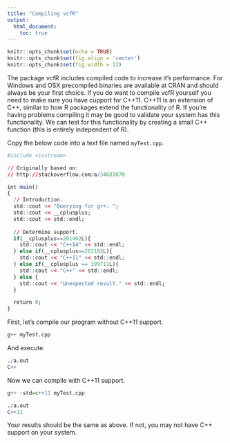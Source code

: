```yaml
---
title: "Compiling vcfR"
output:
  html_document:
    toc: true
---
```



```r
knitr::opts_chunk$set(echo = TRUE)
knitr::opts_chunk$set(fig.align = 'center')
knitr::opts_chunk$set(fig.width = 12)
```


The package vcfR includes compiled code to increase it's performance.
For Windows and OSX precompiled binaries are available at CRAN and should always be your first choice.
If you do want to compile vcfR yourself you need to make sure you have cupport for C++11.
C++11 is an extension of C++, similar to how R packages extend the functionality of R.
If you're having problems compiling it may be good to validate your system has this functionality.
We can test for this functionality by creating a small C++ function (this is entirely independent of R).


Copy the below code into a text file named `myTest.cpp`.


```r
#include <iostream>

// Originally based on:
// http://stackoverflow.com/a/34681870

int main()
{
  // Introduction.
  std::cout << "Querying for g++: ";
  std::cout << __cplusplus;
  std::cout << std::endl;
  
  // Determine support.
  if(__cplusplus==201402L){
    std::cout << "C++14" << std::endl;
  } else if(__cplusplus==201103L){
    std::cout << "C++11" << std::endl;
  } else if(__cplusplus == 199711L){
    std::cout << "C++" << std::endl;
  } else {
    std::cout << "Unexpected result." << std::endl;
  }

  return 0;
}
```


First, let's compile our program without C++11 support.


```r
g++ myTest.cpp
```

And execute.

```r
./a.out
C++
```

Now we can compile with C++11 support.

```r
g++ -std=c++11 myTest.cpp 
```


```r
./a.out
C++11
```


Your results should be the same as above.
If not, you may not have C++ support on your system.

